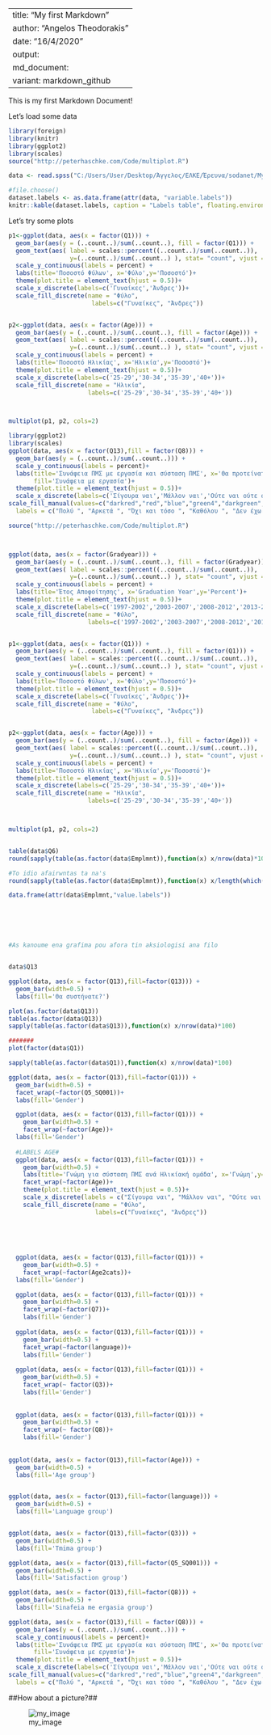 
---
title: "My first Markdown"
author: "Angelos Theodorakis"
date: "16/4/2020"
output:
 md_document:
    variant: markdown_github
---

This is my first Markdown Document!



Let's load some data 


```r
library(foreign)
library(knitr)
library(ggplot2)
library(scales)
source("http://peterhaschke.com/Code/multiplot.R")

data <- read.spss("C:/Users/User/Desktop/Άγγελος/ΕΛΚΕ/Έρευνα/sodanet/My-encoding.sav",use.value.labels = FALSE, to.data.frame=TRUE)

#file.choose()
dataset.labels <- as.data.frame(attr(data, "variable.labels"))
knitr::kable(dataset.labels, caption = "Labels table", floating.environment="sidewaystable")
```



Let's try some plots


```r

p1<-ggplot(data, aes(x = factor(Q1))) +  
  geom_bar(aes(y = (..count..)/sum(..count..), fill = factor(Q1))) + 
  geom_text(aes( label = scales::percent((..count..)/sum(..count..)),
                 y=(..count..)/sum(..count..) ), stat= "count", vjust = -.3) +
  scale_y_continuous(labels = percent) +
  labs(title='Ποσοστό Φύλων', x='Φύλο',y='Ποσοστό')+
  theme(plot.title = element_text(hjust = 0.5))+
  scale_x_discrete(labels=c('Γυναίκες','Άνδρες'))+
  scale_fill_discrete(name = "Φύλο", 
                       labels=c("Γυναίκες", "Άνδρες"))


p2<-ggplot(data, aes(x = factor(Age))) +  
  geom_bar(aes(y = (..count..)/sum(..count..), fill = factor(Age))) + 
  geom_text(aes( label = scales::percent((..count..)/sum(..count..)),
                 y=(..count..)/sum(..count..) ), stat= "count", vjust = -.3) +
  scale_y_continuous(labels = percent) +
  labs(title='Ποσοστό Ηλικίας', x='Ηλικία',y='Ποσοστό')+
  theme(plot.title = element_text(hjust = 0.5))+
  scale_x_discrete(labels=c('25-29','30-34','35-39','40+'))+
  scale_fill_discrete(name = "Ηλικία", 
                      labels=c('25-29','30-34','35-39','40+'))



multiplot(p1, p2, cols=2)
```



```r
library(ggplot2)
library(scales)
ggplot(data, aes(x = factor(Q13),fill = factor(Q8))) +  
  geom_bar(aes(y = (..count..)/sum(..count..))) + 
  scale_y_continuous(labels = percent)+
  labs(title='Συνάφεια ΠΜΣ με εργασία και σύσταση ΠΜΣ', x='Θα προτείνατε το ΠΜΣ;',y='Ποσοστό',
       fill='Συνάφεια με εργασία')+
  theme(plot.title = element_text(hjust = 0.5))+
  scale_x_discrete(labels=c('Σίγουρα ναι','Μάλλον ναι','Ούτε ναι ούτε όχι','Μάλλον όχι','Σίγουρα όχι'))+
scale_fill_manual(values=c("darkred","red","blue","green4","darkgreen","yellow"),
  labels = c("Πολύ ", "Αρκετά ", "Όχι και τόσο ", "Καθόλου ", "Δεν έχω εργαστεί",'NA'))

```

```r
source("http://peterhaschke.com/Code/multiplot.R")



ggplot(data, aes(x = factor(Gradyear))) +  
  geom_bar(aes(y = (..count..)/sum(..count..), fill = factor(Gradyear))) + 
  geom_text(aes( label = scales::percent((..count..)/sum(..count..)),
                 y=(..count..)/sum(..count..) ), stat= "count", vjust = -.3) +
  scale_y_continuous(labels = percent) +
  labs(title='Έτος Αποφοίτησης', x='Graduation Year',y='Percent')+
  theme(plot.title = element_text(hjust = 0.5))+
  scale_x_discrete(labels=c('1997-2002','2003-2007','2008-2012','2013-2017'))+
  scale_fill_discrete(name = "Φύλο", 
                      labels=c('1997-2002','2003-2007','2008-2012','2013-2017'))


p1<-ggplot(data, aes(x = factor(Q1))) +  
  geom_bar(aes(y = (..count..)/sum(..count..), fill = factor(Q1))) + 
  geom_text(aes( label = scales::percent((..count..)/sum(..count..)),
                 y=(..count..)/sum(..count..) ), stat= "count", vjust = -.3) +
  scale_y_continuous(labels = percent) +
  labs(title='Ποσοστό Φύλων', x='Φύλο',y='Ποσοστό')+
  theme(plot.title = element_text(hjust = 0.5))+
  scale_x_discrete(labels=c('Γυναίκες','Άνδρες'))+
  scale_fill_discrete(name = "Φύλο", 
                       labels=c("Γυναίκες", "Άνδρες"))


p2<-ggplot(data, aes(x = factor(Age))) +  
  geom_bar(aes(y = (..count..)/sum(..count..), fill = factor(Age))) + 
  geom_text(aes( label = scales::percent((..count..)/sum(..count..)),
                 y=(..count..)/sum(..count..) ), stat= "count", vjust = -.3) +
  scale_y_continuous(labels = percent) +
  labs(title='Ποσοστό Ηλικίας', x='Ηλικία',y='Ποσοστό')+
  theme(plot.title = element_text(hjust = 0.5))+
  scale_x_discrete(labels=c('25-29','30-34','35-39','40+'))+
  scale_fill_discrete(name = "Ηλικία", 
                      labels=c('25-29','30-34','35-39','40+'))



multiplot(p1, p2, cols=2)


table(data$Q6)
round(sapply(table(as.factor(data$Emplmnt)),function(x) x/nrow(data)*100),1)

#To idio afairwntas ta na's
round(sapply(table(as.factor(data$Emplmnt)),function(x) x/length(which(!is.na(data$Q6)))*100),1)

data.frame(attr(data$Emplmnt,"value.labels"))






#As kanoume ena grafima pou afora tin aksiologisi ana filo


data$Q13

ggplot(data, aes(x = factor(Q13),fill=factor(Q13))) +  
  geom_bar(width=0.5) + 
  labs(fill='Θα συστήνατε?')

plot(as.factor(data$Q13))
table(as.factor(data$Q13))
sapply(table(as.factor(data$Q13)),function(x) x/nrow(data)*100)

#######
plot(factor(data$Q1))

sapply(table(as.factor(data$Q1)),function(x) x/nrow(data)*100)

ggplot(data, aes(x = factor(Q13),fill=factor(Q1))) +  
  geom_bar(width=0.5) + 
  facet_wrap(~factor(Q5_SQ001))+
  labs(fill='Gender')

  ggplot(data, aes(x = factor(Q13),fill=factor(Q1))) +  
    geom_bar(width=0.5) + 
    facet_wrap(~factor(Age))+
  labs(fill='Gender')
  
  #LABELS AGE#
  ggplot(data, aes(x = factor(Q13),fill=factor(Q1))) +  
    geom_bar(width=0.5) + 
    labs(title='Γνώμη για σύσταση ΠΜΣ ανά Ηλικίακή ομάδα', x='Γνώμη',y='Πλήθος')+
    facet_wrap(~factor(Age))+
    theme(plot.title = element_text(hjust = 0.5))+
    scale_x_discrete(labels = c("Σίγουρα ναι", "Μάλλον ναι", "Ούτε ναι ούτε οχι", "Μάλλον όχι", "Σίγουρα όχι"))+
    scale_fill_discrete(name = "Φύλο", 
                        labels=c("Γυναίκες", "Άνδρες"))
  
  
  
  
  
  ggplot(data, aes(x = factor(Q13),fill=factor(Q1))) +  
    geom_bar(width=0.5) + 
    facet_wrap(~factor(Age2cats))+
  labs(fill='Gender')

  ggplot(data, aes(x = factor(Q13),fill=factor(Q1))) +  
    geom_bar(width=0.5) + 
    facet_wrap(~factor(Q7))+
    labs(fill='Gender')
  
  ggplot(data, aes(x = factor(Q13),fill=factor(Q1))) +  
    geom_bar(width=0.5) + 
    facet_wrap(~factor(language))+
    labs(fill='Gender')
  
  ggplot(data, aes(x = factor(Q13),fill=factor(Q1))) +  
    geom_bar(width=0.5) + 
    facet_wrap(~ factor(Q3))+
    labs(fill='Gender')
 
  
  ggplot(data, aes(x = factor(Q13),fill=factor(Q1))) +  
    geom_bar(width=0.5) + 
    facet_wrap(~ factor(Q8))+
    labs(fill='Gender')
  
  
ggplot(data, aes(x = factor(Q13),fill=factor(Age))) +  
  geom_bar(width=0.5) + 
  labs(fill='Age group')


ggplot(data, aes(x = factor(Q13),fill=factor(language))) +  
  geom_bar(width=0.5) + 
  labs(fill='Language group')


ggplot(data, aes(x = factor(Q13),fill=factor(Q3))) +  
  geom_bar(width=0.5) + 
  labs(fill='Tmima group')

ggplot(data, aes(x = factor(Q13),fill=factor(Q5_SQ001))) +  
  geom_bar(width=0.5) + 
  labs(fill='Satisfaction group')

ggplot(data, aes(x = factor(Q13),fill=factor(Q8))) +  
  geom_bar(width=0.5) + 
  labs(fill='Sinafeia me ergasia group')

ggplot(data, aes(x = factor(Q13),fill = factor(Q8))) +  
  geom_bar(aes(y = (..count..)/sum(..count..))) + 
  scale_y_continuous(labels = percent)+
  labs(title='Συνάφεια ΠΜΣ με εργασία και σύσταση ΠΜΣ', x='Θα προτείνατε το ΠΜΣ;',y='Ποσοστό',
       fill='Συνάφεια με εργασία')+
  theme(plot.title = element_text(hjust = 0.5))+
  scale_x_discrete(labels=c('Σίγουρα ναι','Μάλλον ναι','Ούτε ναι ούτε όχι','Μάλλον όχι','Σίγουρα όχι'))+
scale_fill_manual(values=c("darkred","red","blue","green4","darkgreen","yellow"),
  labels = c("Πολύ ", "Αρκετά ", "Όχι και τόσο ", "Καθόλου ", "Δεν έχω εργαστεί",'NA'))
```
##How about a picture?##

![my_image](C:/Users/User/Desktop/Data-Science-Projects/what.jpg)





